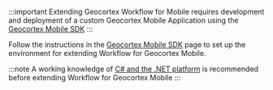 :::important
Extending Geocortex Workflow for Mobile requires development and deployment of a custom Geocortex Mobile Application using the [Geocortex Mobile SDK](../../mobile/quick-start.mdx)
:::

Follow the instructions in the [Geocortex Mobile SDK](../getting-started-mobile.mdx) page to set up the environment for extending Workflow for Geocortex Mobile.

:::note
A working knowledge of [C# and the .NET platform](https://dotnet.microsoft.com/) is recommended before extending Workflow for Geocortex Mobile
:::
